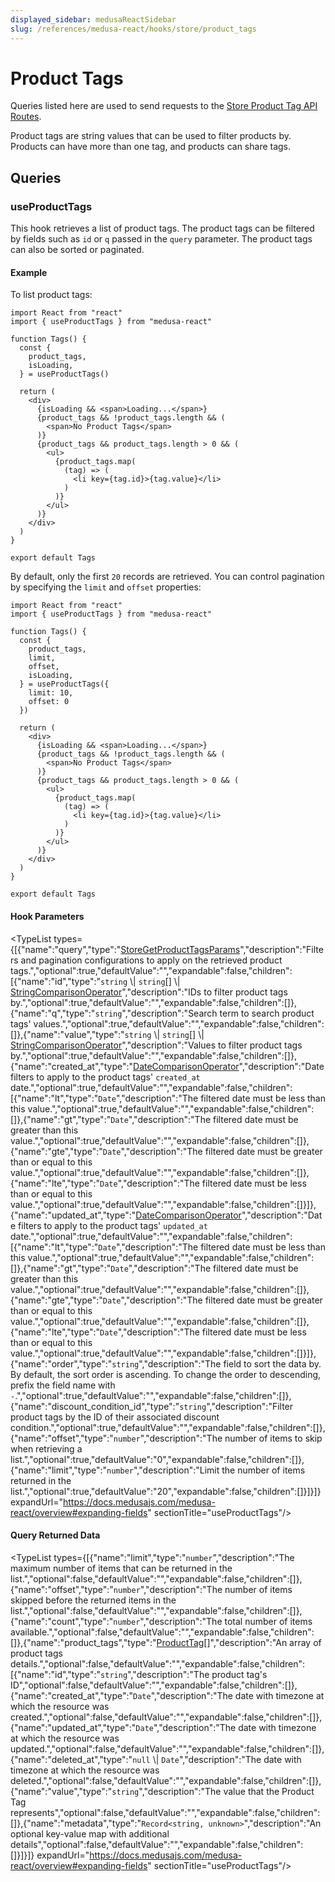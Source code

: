 ```yaml
---
displayed_sidebar: medusaReactSidebar
slug: /references/medusa-react/hooks/store/product_tags
---
```



# Product Tags

Queries listed here are used to send requests to the [Store Product Tag API Routes](https://docs.medusajs.com/v1/api/store#product-tags).

Product tags are string values that can be used to filter products by.
Products can have more than one tag, and products can share tags.

## Queries

### useProductTags

This hook retrieves a list of product tags. The product tags can be filtered by fields such as `id` or `q` 
passed in the `query` parameter. The product tags can also be sorted or paginated.

#### Example

To list product tags:

```tsx
import React from "react"
import { useProductTags } from "medusa-react"

function Tags() {
  const { 
    product_tags, 
    isLoading,
  } = useProductTags()

  return (
    <div>
      {isLoading && <span>Loading...</span>}
      {product_tags && !product_tags.length && (
        <span>No Product Tags</span>
      )}
      {product_tags && product_tags.length > 0 && (
        <ul>
          {product_tags.map(
            (tag) => (
              <li key={tag.id}>{tag.value}</li>
            )
          )}
        </ul>
      )}
    </div>
  )
}

export default Tags
```

By default, only the first `20` records are retrieved. You can control pagination by specifying the `limit` and `offset` properties:

```tsx
import React from "react"
import { useProductTags } from "medusa-react"

function Tags() {
  const { 
    product_tags, 
    limit,
    offset,
    isLoading,
  } = useProductTags({
    limit: 10,
    offset: 0
  })

  return (
    <div>
      {isLoading && <span>Loading...</span>}
      {product_tags && !product_tags.length && (
        <span>No Product Tags</span>
      )}
      {product_tags && product_tags.length > 0 && (
        <ul>
          {product_tags.map(
            (tag) => (
              <li key={tag.id}>{tag.value}</li>
            )
          )}
        </ul>
      )}
    </div>
  )
}

export default Tags
```

#### Hook Parameters

<TypeList types={[{"name":"query","type":"[StoreGetProductTagsParams](../../../medusa/classes/medusa.StoreGetProductTagsParams.mdx)","description":"Filters and pagination configurations to apply on the retrieved product tags.","optional":true,"defaultValue":"","expandable":false,"children":[{"name":"id","type":"`string` \\| `string`[] \\| [StringComparisonOperator](../../../medusa/classes/medusa.StringComparisonOperator.mdx)","description":"IDs to filter product tags by.","optional":true,"defaultValue":"","expandable":false,"children":[]},{"name":"q","type":"`string`","description":"Search term to search product tags' values.","optional":true,"defaultValue":"","expandable":false,"children":[]},{"name":"value","type":"`string` \\| `string`[] \\| [StringComparisonOperator](../../../medusa/classes/medusa.StringComparisonOperator.mdx)","description":"Values to filter product tags by.","optional":true,"defaultValue":"","expandable":false,"children":[]},{"name":"created_at","type":"[DateComparisonOperator](../../../medusa/classes/medusa.DateComparisonOperator.mdx)","description":"Date filters to apply to the product tags' `created_at` date.","optional":true,"defaultValue":"","expandable":false,"children":[{"name":"lt","type":"`Date`","description":"The filtered date must be less than this value.","optional":true,"defaultValue":"","expandable":false,"children":[]},{"name":"gt","type":"`Date`","description":"The filtered date must be greater than this value.","optional":true,"defaultValue":"","expandable":false,"children":[]},{"name":"gte","type":"`Date`","description":"The filtered date must be greater than or equal to this value.","optional":true,"defaultValue":"","expandable":false,"children":[]},{"name":"lte","type":"`Date`","description":"The filtered date must be less than or equal to this value.","optional":true,"defaultValue":"","expandable":false,"children":[]}]},{"name":"updated_at","type":"[DateComparisonOperator](../../../medusa/classes/medusa.DateComparisonOperator.mdx)","description":"Date filters to apply to the product tags' `updated_at` date.","optional":true,"defaultValue":"","expandable":false,"children":[{"name":"lt","type":"`Date`","description":"The filtered date must be less than this value.","optional":true,"defaultValue":"","expandable":false,"children":[]},{"name":"gt","type":"`Date`","description":"The filtered date must be greater than this value.","optional":true,"defaultValue":"","expandable":false,"children":[]},{"name":"gte","type":"`Date`","description":"The filtered date must be greater than or equal to this value.","optional":true,"defaultValue":"","expandable":false,"children":[]},{"name":"lte","type":"`Date`","description":"The filtered date must be less than or equal to this value.","optional":true,"defaultValue":"","expandable":false,"children":[]}]},{"name":"order","type":"`string`","description":"The field to sort the data by. By default, the sort order is ascending. To change the order to descending, prefix the field name with `-`.","optional":true,"defaultValue":"","expandable":false,"children":[]},{"name":"discount_condition_id","type":"`string`","description":"Filter product tags by the ID of their associated discount condition.","optional":true,"defaultValue":"","expandable":false,"children":[]},{"name":"offset","type":"`number`","description":"The number of items to skip when retrieving a list.","optional":true,"defaultValue":"0","expandable":false,"children":[]},{"name":"limit","type":"`number`","description":"Limit the number of items returned in the list.","optional":true,"defaultValue":"20","expandable":false,"children":[]}]}]} expandUrl="https://docs.medusajs.com/medusa-react/overview#expanding-fields" sectionTitle="useProductTags"/>

#### Query Returned Data

<TypeList types={[{"name":"limit","type":"`number`","description":"The maximum number of items that can be returned in the list.","optional":false,"defaultValue":"","expandable":false,"children":[]},{"name":"offset","type":"`number`","description":"The number of items skipped before the returned items in the list.","optional":false,"defaultValue":"","expandable":false,"children":[]},{"name":"count","type":"`number`","description":"The total number of items available.","optional":false,"defaultValue":"","expandable":false,"children":[]},{"name":"product_tags","type":"[ProductTag](../../../entities/classes/entities.ProductTag.mdx)[]","description":"An array of product tags details.","optional":false,"defaultValue":"","expandable":false,"children":[{"name":"id","type":"`string`","description":"The product tag's ID","optional":false,"defaultValue":"","expandable":false,"children":[]},{"name":"created_at","type":"`Date`","description":"The date with timezone at which the resource was created.","optional":false,"defaultValue":"","expandable":false,"children":[]},{"name":"updated_at","type":"`Date`","description":"The date with timezone at which the resource was updated.","optional":false,"defaultValue":"","expandable":false,"children":[]},{"name":"deleted_at","type":"`null` \\| `Date`","description":"The date with timezone at which the resource was deleted.","optional":false,"defaultValue":"","expandable":false,"children":[]},{"name":"value","type":"`string`","description":"The value that the Product Tag represents","optional":false,"defaultValue":"","expandable":false,"children":[]},{"name":"metadata","type":"`Record<string, unknown>`","description":"An optional key-value map with additional details","optional":false,"defaultValue":"","expandable":false,"children":[]}]}]} expandUrl="https://docs.medusajs.com/medusa-react/overview#expanding-fields" sectionTitle="useProductTags"/>
